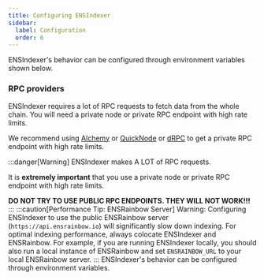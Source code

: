 ```yaml
---
title: Configuring ENSIndexer
sidebar:
  label: Configuration
  order: 6
---
```



ENSIndexer's behavior can be configured through environment variables shown below.

### RPC providers

ENSIndexer requires a lot of RPC requests to fetch data from the whole chain. You will need a private node or private RPC endpoint with high rate limits.

We recommend using [Alchemy](https://www.alchemy.com/) or [QuickNode](https://www.quicknode.com/) or [dRPC](https://drpc.org/) to get a private RPC endpoint with high rate limits.

:::danger[Warning]
ENSIndexer makes A LOT of RPC requests.

It is **extremely important** that you use a private node or private RPC endpoint with high rate limits.

**DO NOT TRY TO USE PUBLIC RPC ENDPOINTS. THEY WILL NOT WORK!!!**
:::
:::caution[Performance Tip: ENSRainbow Server]
Warning: Configuring ENSIndexer to use the public ENSRainbow server (`https://api.ensrainbow.io`) will significantly slow down indexing.
For optimal indexing performance, always colocate ENSIndexer and ENSRainbow. For example, if you are running ENSIndexer locally, you should also run a local instance of ENSRainbow and set `ENSRAINBOW_URL` to your local ENSRainbow server.
:::
ENSIndexer's behavior can be configured through environment variables.

<Code code={envExample} lang="bash" title=".env.local.example" />

<LinkCard
  title=".env.local.example"
  description="View this file on GitHub."
  href="https://github.com/namehash/ensnode/blob/main/apps/ensindexer/.env.local.example"
  target="_blank"
/>
